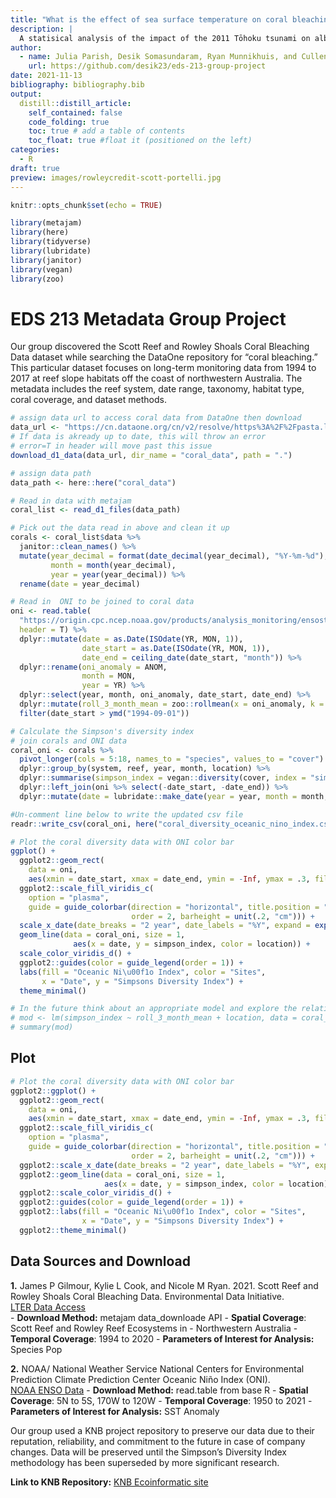 ```yaml
---
title: "What is the effect of sea surface temperature on coral bleaching?"
description: |
  A statisical analysis of the impact of the 2011 Tōhoku tsunami on albatross populations in Hawaii.
author:
  - name: Julia Parish, Desik Somasundaram, Ryan Munnikhuis, and Cullen Molitor
    url: https://github.com/desik23/eds-213-group-project
date: 2021-11-13
bibliography: bibliography.bib
output:
  distill::distill_article:
    self_contained: false
    code_folding: true
    toc: true # add a table of contents
    toc_float: true #float it (positioned on the left)
categories:
  - R
draft: true
preview: images/rowleycredit-scott-portelli.jpg
---
```


```r
knitr::opts_chunk$set(echo = TRUE)
```

```r
library(metajam)
library(here)
library(tidyverse)
library(lubridate)
library(janitor)
library(vegan)
library(zoo)
```

# EDS 213 Metadata Group Project
Our group discovered the Scott Reef and Rowley Shoals Coral Bleaching Data dataset while searching the DataOne repository for “coral bleaching.” This particular dataset focuses on long-term monitoring data from 1994 to 2017 at reef slope habitats off the coast of northwestern Australia. The metadata includes the reef system, date range, taxonomy, habitat type, coral coverage, and dataset methods. 

```r
# assign data url to access coral data from DataOne then download
data_url <- "https://cn.dataone.org/cn/v2/resolve/https%3A%2F%2Fpasta.lternet.edu%2Fpackage%2Fdata%2Feml%2Fedi%2F952%2F1%2Ff6212784c45d0a077f2c863868d22c4b"
# If data is akready up to date, this will throw an error
# error=T in header will move past this issue
download_d1_data(data_url, dir_name = "coral_data", path = ".")
```

```r
# assign data path
data_path <- here::here("coral_data")
```

```r
# Read in data with metajam
coral_list <- read_d1_files(data_path)
```

```r
# Pick out the data read in above and clean it up
corals <- coral_list$data %>% 
  janitor::clean_names() %>% 
  mutate(year_decimal = format(date_decimal(year_decimal), "%Y-%m-%d"),
         month = month(year_decimal),
         year = year(year_decimal)) %>% 
  rename(date = year_decimal)
```

```r
# Read in  ONI to be joined to coral data
oni <- read.table(
  "https://origin.cpc.ncep.noaa.gov/products/analysis_monitoring/ensostuff/detrend.nino34.ascii.txt",
  header = T) %>%
  dplyr::mutate(date = as.Date(ISOdate(YR, MON, 1)),
                date_start = as.Date(ISOdate(YR, MON, 1)),
                date_end = ceiling_date(date_start, "month")) %>%
  dplyr::rename(oni_anomaly = ANOM,
                month = MON,
                year = YR) %>% 
  dplyr::select(year, month, oni_anomaly, date_start, date_end) %>% 
  dplyr::mutate(roll_3_month_mean = zoo::rollmean(x = oni_anomaly, k = 3, fill = NA, align = "right")) %>% 
  filter(date_start > ymd("1994-09-01"))
```

```r
# Calculate the Simpson's diversity index 
# join corals and ONI data
coral_oni <- corals %>% 
  pivot_longer(cols = 5:18, names_to = "species", values_to = "cover") %>% 
  dplyr::group_by(system, reef, year, month, location) %>% 
  dplyr::summarise(simpson_index = vegan::diversity(cover, index = "simpson")) %>% 
  dplyr::left_join(oni %>% select(-date_start, -date_end)) %>% 
  dplyr::mutate(date = lubridate::make_date(year = year, month = month, day = 1))
```

```r
#Un-comment line below to write the updated csv file
readr::write_csv(coral_oni, here("coral_diversity_oceanic_nino_index.csv"))
```

```r
# Plot the coral diversity data with ONI color bar
ggplot() +
  ggplot2::geom_rect(
    data = oni,
    aes(xmin = date_start, xmax = date_end, ymin = -Inf, ymax = .3, fill = oni_anomaly)) +
  ggplot2::scale_fill_viridis_c(
    option = "plasma",
    guide = guide_colorbar(direction = "horizontal", title.position = "top",
                           order = 2, barheight = unit(.2, "cm"))) +
  scale_x_date(date_breaks = "2 year", date_labels = "%Y", expand = expansion(mult = c(0,0))) +
  geom_line(data = coral_oni, size = 1,
              aes(x = date, y = simpson_index, color = location)) +
  scale_color_viridis_d() +
  ggplot2::guides(color = guide_legend(order = 1)) +
  labs(fill = "Oceanic Ni\u00f1o Index", color = "Sites", 
       x = "Date", y = "Simpsons Diversity Index") +
  theme_minimal()
```

```r
# In the future think about an appropriate model and explore the relationship
# mod <- lm(simpson_index ~ roll_3_month_mean + location, data = coral_oni)
# summary(mod)
```

## Plot
```r
# Plot the coral diversity data with ONI color bar
ggplot2::ggplot() +
  ggplot2::geom_rect(
    data = oni,
    aes(xmin = date_start, xmax = date_end, ymin = -Inf, ymax = .3, fill = oni_anomaly)) +
  ggplot2::scale_fill_viridis_c(
    option = "plasma",
    guide = guide_colorbar(direction = "horizontal", title.position = "top",
                           order = 2, barheight = unit(.2, "cm"))) +
  ggplot2::scale_x_date(date_breaks = "2 year", date_labels = "%Y", expand = expansion(mult = c(0,0))) +
  ggplot2::geom_line(data = coral_oni, size = 1,
                     aes(x = date, y = simpson_index, color = location)) +
  ggplot2::scale_color_viridis_d() +
  ggplot2::guides(color = guide_legend(order = 1)) +
  ggplot2::labs(fill = "Oceanic Ni\u00f1o Index", color = "Sites", 
                x = "Date", y = "Simpsons Diversity Index") +
  ggplot2::theme_minimal()
```

## Data Sources and Download

**1.** James P Gilmour, Kylie L Cook, and Nicole M Ryan. 2021. Scott Reef and Rowley Shoals Coral Bleaching Data. Environmental Data Initiative.<br>
[LTER Data Access](https://pasta.lternet.edu/package/metadata/eml/edi/952/1.)<br>
- **Download Method:** metajam data_downloade API
- **Spatial Coverage**: Scott Reef and Rowley Reef Ecosystems in - Northwestern Australia
- **Temporal Coverage**: 1994 to 2020
- **Parameters of Interest for Analysis:** Species Pop

**2.** NOAA/ National Weather Service National Centers for Environmental Prediction Climate Prediction Center Oceanic Niño Index (ONI).<br> [NOAA ENSO Data](https://origin.cpc.ncep.noaa.gov/products/analysis_monitoring/ensostuff/detrend.nino34.ascii.txt)
- **Download Method:** read.table from base R
- **Spatial Coverage**: 5N to 5S, 170W to 120W
- **Temporal Coverage**: 1950 to 2021
- **Parameters of Interest for Analysis:** SST Anomaly 


Our group used a KNB project repository to preserve our data due to their reputation, reliability, and commitment to the future in case of company changes.
Data will be preserved until the Simpson’s Diversity Index methodology has been superseded by more significant research. 

**Link to KNB Repository:**
[KNB Ecoinformatic site](https://knb.ecoinformatics.org/)


